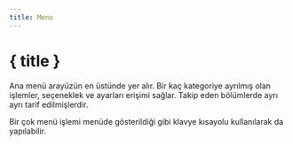 ```yaml
---
title: Menu
---
```


<script lang="ts">
</script>

# { title }

Ana menü arayüzün en üstünde yer alır. Bir kaç kategoriye ayrılmış olan işlemler, seçeneklek ve ayarları erişimi sağlar. Takip eden bölümlerde ayrı ayrı tarif edilmişlerdir.

<DocsNote>

Bir çok menü işlemi menüde gösterildiği gibi klavye kısayolu kullanılarak da yapılabilir.

</DocsNote>
